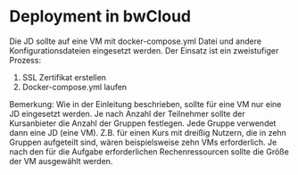 # Deployment in bwCloud

Die JD sollte auf eine VM mit docker-compose.yml Datei und andere Konfigurationsdateien eingesetzt werden. Der Einsatz ist ein zweistufiger Prozess:

1.	SSL Zertifikat erstellen
2.	Docker-compose.yml laufen

 
<Callout type="info" emoji="ℹ️">
Bemerkung:
Wie in der Einleitung beschrieben, sollte für eine VM nur eine JD eingesetzt werden. 
Je nach Anzahl der Teilnehmer sollte der Kursanbieter die Anzahl der Gruppen festlegen. Jede Gruppe verwendet dann eine JD (eine VM). 
Z.B. für einen Kurs mit dreißig Nutzern, die in zehn Gruppen aufgeteilt sind, wären beispielsweise zehn VMs erforderlich.
Je nach den für die Aufgabe erforderlichen Rechenressourcen sollte die Größe der VM ausgewählt werden. 
</Callout>